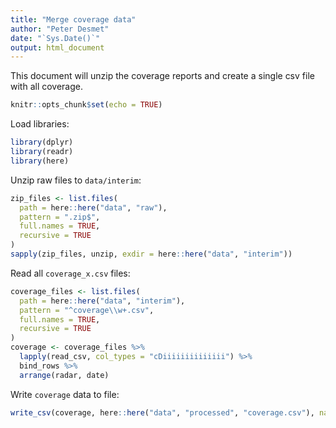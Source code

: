 ```yaml
---
title: "Merge coverage data"
author: "Peter Desmet"
date: "`Sys.Date()`"
output: html_document
---
```


This document will unzip the coverage reports and create a single csv file with all coverage.

```r
knitr::opts_chunk$set(echo = TRUE)
```

Load libraries:

```r
library(dplyr)
library(readr)
library(here)
```

Unzip raw files to `data/interim`:

```r
zip_files <- list.files(
  path = here::here("data", "raw"),
  pattern = ".zip$",
  full.names = TRUE,
  recursive = TRUE
)
sapply(zip_files, unzip, exdir = here::here("data", "interim"))
```

Read all `coverage_x.csv` files:

```r
coverage_files <- list.files(
  path = here::here("data", "interim"),
  pattern = "^coverage\\w+.csv",
  full.names = TRUE,
  recursive = TRUE
)
coverage <- coverage_files %>%
  lapply(read_csv, col_types = "cDiiiiiiiiiiiiii") %>%
  bind_rows %>%
  arrange(radar, date)
```

Write `coverage` data to file:

```r
write_csv(coverage, here::here("data", "processed", "coverage.csv"), na = "")
```

